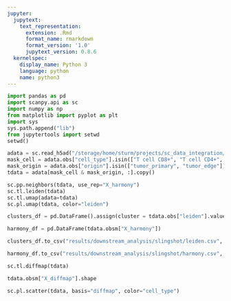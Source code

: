 ```yaml
---
jupyter:
  jupytext:
    text_representation:
      extension: .Rmd
      format_name: rmarkdown
      format_version: '1.0'
      jupytext_version: 0.8.6
  kernelspec:
    display_name: Python 3
    language: python
    name: python3
---
```


```python
import pandas as pd
import scanpy.api as sc
import numpy as np
from matplotlib import pyplot as plt
import sys
sys.path.append("lib")
from jupytertools import setwd
setwd()
```

```python
adata = sc.read_h5ad("/storage/home/sturm/projects/sc_data_integration/pipeline/results/downstream_analysis/adata_annotated_integrated.h5ad")
mask_cell = adata.obs["cell_type"].isin(["T cell CD8+", "T cell CD4+", "T cell reg.", "NK cell"])
mask_origin = adata.obs["origin"].isin(["tumor_primary", "tumor_edge"]).values 
tdata = adata[mask_cell & mask_origin, :].copy()
```

```python
sc.pp.neighbors(tdata, use_rep="X_harmony")
sc.tl.leiden(tdata)
sc.tl.umap(adata=tdata)
sc.pl.umap(tdata, color="leiden")
```

```python
clusters_df = pd.DataFrame().assign(cluster = tdata.obs["leiden"].values)
```

```python
harmony_df = pd.DataFrame(tdata.obsm["X_harmony"])
```

```python
clusters_df.to_csv("results/downstream_analysis/slingshot/leiden.csv", index=False, header=False)
```

```python
harmony_df.to_csv("results/downstream_analysis/slingshot/harmony.csv", index=False, header=False)
```

```python
sc.tl.diffmap(tdata)
```

```python
tdata.obsm["X_diffmap"].shape
```

```python
sc.pl.scatter(tdata, basis="diffmap", color="cell_type")
```

```python

```
